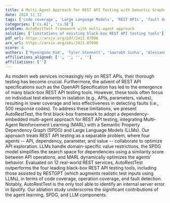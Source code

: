 ```yaml
---
title: A Multi-Agent Approach for REST API Testing with Semantic Graphs and LLM-Driven Inputs
date: 2024_11_12
tags: ['code coverage', 'Large Language Models', 'REST APIs', 'fault detection', 'Multi-Agent Reinforcement Learning', 'API testing', 'operation coverage', 'Semantic Property Dependency Graph', 'OpenAPI Specification', 'black-box testing tools']
categories: ['cs.AI', 'cs.SE']
problem: AutoRestTest framework with multi-agent approach
solution: ['limitations of existing black-box REST API testing tools']
pdf_url: https://arxiv.org/pdf/2411.07098
arx_url: https://arxiv.org/abs/2411.07098
score: 4
authors: ['Myeongsoo Kim', 'Tyler Stennett', 'Saurabh Sinha', 'Alessandro Orso']
affiliations_aligned: ['', '', '', '']
affiliations: ['']
---
```



As modern web services increasingly rely on REST APIs, their thorough testing has become crucial. Furthermore, the advent of REST API specifications such as the OpenAPI Specification has led to the emergence of many black-box REST API testing tools. However, these tools often focus on individual test elements in isolation (e.g., APIs, parameters, values), resulting in lower coverage and less effectiveness in detecting faults (i.e., 500 response codes). To address these limitations, we present AutoRestTest, the first black-box framework to adopt a dependency-embedded multi-agent approach for REST API testing, integrating Multi-Agent Reinforcement Learning (MARL) with a Semantic Property Dependency Graph (SPDG) and Large Language Models (LLMs). Our approach treats REST API testing as a separable problem, where four agents -- API, dependency, parameter, and value -- collaborate to optimize API exploration. LLMs handle domain-specific value restrictions, the SPDG model simplifies the search space for dependencies using a similarity score between API operations, and MARL dynamically optimizes the agents' behavior. Evaluated on 12 real-world REST services, AutoRestTest outperforms the four leading black-box REST API testing tools, including those assisted by RESTGPT (which augments realistic test inputs using LLMs), in terms of code coverage, operation coverage, and fault detection. Notably, AutoRestTest is the only tool able to identify an internal server error in Spotify. Our ablation study underscores the significant contributions of the agent learning, SPDG, and LLM components.